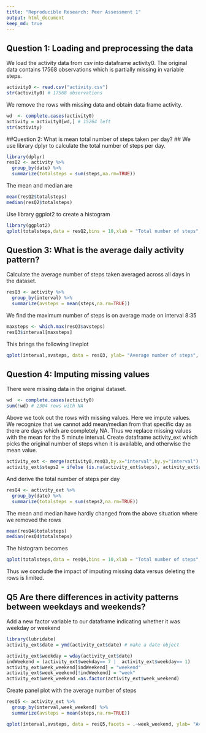 ---
title: "Reproducible Research: Peer Assessment 1"
output: html_document
keep_md: true
---


## Question 1: Loading and preprocessing the data ##
We load the activity data from csv into dataframe activity0. The original data contains 17568 observations which is partially missing in variable steps. 

```{r}
activity0 <- read.csv("activity.csv")
str(activity0) # 17568 observations
```

We remove the rows with missing data and obtain data frame activity.
```{r}
wd  <- complete.cases(activity0)
activity = activity0[wd,] # 15264 left
str(activity)
```


##Question 2: What is mean total number of steps taken per day? ##
We use library dplyr to calculate the total number of steps per day. 

```{r}
library(dplyr)
resQ2 <- activity %>%
  group_by(date) %>%
  summarize(totalsteps = sum(steps,na.rm=TRUE))
```

The mean and median are 
```{r}
mean(resQ2$totalsteps)
median(resQ2$totalsteps)
```

Use library ggplot2 to create a histogram
```{r}
library(ggplot2)
qplot(totalsteps,data = resQ2,bins = 10,xlab = "Total number of steps",main = "Total number of steps per day [remove rows missing values]")
```

## Question 3: What is the average daily activity pattern? ##
Calculate the average number of steps taken averaged across all days in the dataset. 
```{r}
resQ3 <- activity %>%
  group_by(interval) %>%
  summarize(avsteps = mean(steps,na.rm=TRUE))
```

We find the maximum number of steps is on average made on interval 8:35
```{r}
maxsteps <- which.max(resQ3$avsteps)
resQ3$interval[maxsteps]
```

This brings the following lineplot 
```{r}
qplot(interval,avsteps, data = resQ3, ylab= "Average number of steps", main = "Average number of steps per 5 minute interval") + geom_line()
```

## Question 4: Imputing missing values ##
There were missing data in the original dataset. 

```{r}
wd  <- complete.cases(activity0)
sum(!wd) # 2304 rows with NA
```

Above we took out the rows with missing values. Here we impute values. We recognize that we cannot add mean/median from that specific day
as there are days which are completely NA. Thus we replace missing values with the mean for the 5 minute interval. 
Create dataframe activity_ext which picks the original number of steps when it is available, and  otherwise the mean value.

```{r}
activity_ext <- merge(activity0,resQ3,by.x="interval",by.y="interval")
activity_ext$steps2 = ifelse (is.na(activity_ext$steps), activity_ext$avsteps,activity_ext$steps)
```

And derive the total number of steps per day
```{r}
resQ4 <- activity_ext %>%
  group_by(date) %>%
  summarize(totalsteps = sum(steps2,na.rm=TRUE))
```


The mean and median have hardly changed from the above situation where we removed the rows
```{r}
mean(resQ4$totalsteps)
median(resQ4$totalsteps)
```

The histogram becomes
```{r}
qplot(totalsteps,data = resQ4,bins = 10,xlab = "Total number of steps",main = "Total number of steps per day [imputed values]")
```

Thus we conclude the impact of imputing missing data versus deleting the rows is limited.



## Q5 Are there differences in activity patterns between weekdays and weekends? ##
Add a new factor variable to our dataframe indicating whether it was weekday or weekend
```{r}
library(lubridate)
activity_ext$date = ymd(activity_ext$date) # make a date object

activity_ext$weekday = wday(activity_ext$date)
indWeekend = (activity_ext$weekday== 7 |  activity_ext$weekday== 1)
activity_ext$week_weekend[indWeekend] = "weekend"
activity_ext$week_weekend[!indWeekend] = "week"
activity_ext$week_weekend =as.factor(activity_ext$week_weekend)
```

Create panel plot with the average number of steps
```{r}
resQ5 <- activity_ext %>%
  group_by(interval,week_weekend) %>%
  summarize(avsteps = mean(steps,na.rm=TRUE))

qplot(interval,avsteps, data = resQ5,facets = .~week_weekend, ylab= "Average number of steps") + geom_line()
```
